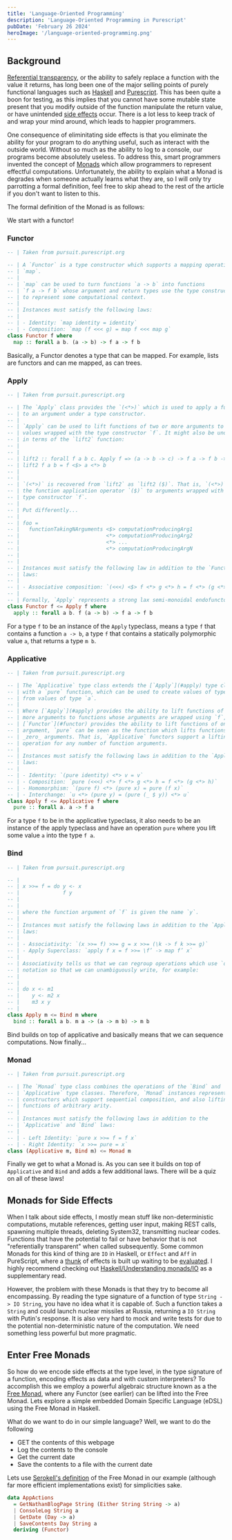 ```yaml
---
title: 'Language-Oriented Programming'
description: 'Language-Oriented Programming in Purescript'
pubDate: 'February 26 2024'
heroImage: '/language-oriented-programming.png'
---
```


## Background

[Referential transparency](https://blog.rockthejvm.com/referential-transparency/), or the ability to safely replace a function with the value it returns, has long been one of the major selling
points of purely functional languages such as [Haskell](https://www.haskell.org/)
and [Purescript](https://www.purescript.org/). This has been quite a boon for testing, as this implies that you cannot have some mutable state present that you modify outside of the function
manipulate the return value, or have unintended [side effects](https://en.wikipedia.org/wiki/Side_effect_(computer_science)) occur. There is a lot less to keep track of and wrap your mind around, 
which leads to happier programmers.

One consequence of eliminitating side effects is that you eliminate the ability for your program to do anything useful, such as interact with the outside world. Without so much
as the ability to log to a console, our programs become absolutely useless. To address this, smart programmers invented the concept of [Monads](https://en.wikipedia.org/wiki/Monad_(functional_programming)) which
allow programmers to represent effectful computations. Unfortunately, the ability to explain what a Monad is degrades when someone actually learns what they are, so I will only try parrotting a formal definition, feel free
to skip ahead to the rest of the article if you don't want to listen to this.

The formal definition of the Monad is as follows:

We start with a functor!

### Functor

```hs
-- | Taken from pursuit.purescript.org

-- | A `Functor` is a type constructor which supports a mapping operation
-- | `map`.
-- |
-- | `map` can be used to turn functions `a -> b` into functions
-- | `f a -> f b` whose argument and return types use the type constructor `f`
-- | to represent some computational context.
-- |
-- | Instances must satisfy the following laws:
-- |
-- | - Identity: `map identity = identity`
-- | - Composition: `map (f <<< g) = map f <<< map g`
class Functor f where
  map :: forall a b. (a -> b) -> f a -> f b
```

Basically, a Functor denotes a type that can be mapped. For example, lists are functors and can me mapped, as
can trees.

### Apply

```hs
-- | Taken from pursuit.purescript.org

-- | The `Apply` class provides the `(<*>)` which is used to apply a function
-- | to an argument under a type constructor.
-- |
-- | `Apply` can be used to lift functions of two or more arguments to work on
-- | values wrapped with the type constructor `f`. It might also be understood
-- | in terms of the `lift2` function:
-- |
-- |
-- | lift2 :: forall f a b c. Apply f => (a -> b -> c) -> f a -> f b -> f c
-- | lift2 f a b = f <$> a <*> b
-- | 
-- |
-- | `(<*>)` is recovered from `lift2` as `lift2 ($)`. That is, `(<*>)` lifts
-- | the function application operator `($)` to arguments wrapped with the
-- | type constructor `f`.
-- |
-- | Put differently...
-- | 
-- | foo =
-- |   functionTakingNArguments <$> computationProducingArg1
-- |                            <*> computationProducingArg2
-- |                            <*> ...
-- |                            <*> computationProducingArgN
-- |
-- |
-- | Instances must satisfy the following law in addition to the `Functor`
-- | laws:
-- |
-- | - Associative composition: `(<<<) <$> f <*> g <*> h = f <*> (g <*> h)`
-- |
-- | Formally, `Apply` represents a strong lax semi-monoidal endofunctor.
class Functor f <= Apply f where
  apply :: forall a b. f (a -> b) -> f a -> f b
```

For a type `f` to be an instance of the `Apply` typeclass, means a type `f` that contains a function `a -> b`, a type `f` that contains a statically polymorphic value `a`, that returns a type `m b`. 

### Applicative

```hs
-- | Taken from pursuit.purescript.org

-- | The `Applicative` type class extends the [`Apply`](#apply) type class
-- | with a `pure` function, which can be used to create values of type `f a`
-- | from values of type `a`.
-- |
-- | Where [`Apply`](#apply) provides the ability to lift functions of two or
-- | more arguments to functions whose arguments are wrapped using `f`, and
-- | [`Functor`](#functor) provides the ability to lift functions of one
-- | argument, `pure` can be seen as the function which lifts functions of
-- | _zero_ arguments. That is, `Applicative` functors support a lifting
-- | operation for any number of function arguments.
-- |
-- | Instances must satisfy the following laws in addition to the `Apply`
-- | laws:
-- |
-- | - Identity: `(pure identity) <*> v = v`
-- | - Composition: `pure (<<<) <*> f <*> g <*> h = f <*> (g <*> h)`
-- | - Homomorphism: `(pure f) <*> (pure x) = pure (f x)`
-- | - Interchange: `u <*> (pure y) = (pure (_ $ y)) <*> u`
class Apply f <= Applicative f where
  pure :: forall a. a -> f a
```
For a type `f` to be in the applicative typeclass, it also needs to be an instance of the
apply typeclass and have an operation `pure` where you lift some value `a` into the type `f a`. 

### Bind

```hs
-- | Taken from pursuit.purescript.org

-- |
-- | x >>= f = do y <- x
-- |              f y
-- |
-- |
-- | where the function argument of `f` is given the name `y`.
-- |
-- | Instances must satisfy the following laws in addition to the `Apply`
-- | laws:
-- |
-- | - Associativity: `(x >>= f) >>= g = x >>= (\k -> f k >>= g)`
-- | - Apply Superclass: `apply f x = f >>= \f’ -> map f’ x`
-- |
-- | Associativity tells us that we can regroup operations which use `do`
-- | notation so that we can unambiguously write, for example:
-- |
-- | 
-- | do x <- m1
-- |    y <- m2 x
-- |    m3 x y
-- |
class Apply m <= Bind m where
  bind :: forall a b. m a -> (a -> m b) -> m b
```

Bind builds on top of applicative and basically means that we can sequence computations. Now finally...

### Monad

```hs
-- | Taken from pursuit.purescript.org

-- | The `Monad` type class combines the operations of the `Bind` and
-- | `Applicative` type classes. Therefore, `Monad` instances represent type
-- | constructors which support sequential composition, and also lifting of
-- | functions of arbitrary arity.
-- |
-- | Instances must satisfy the following laws in addition to the
-- | `Applicative` and `Bind` laws:
-- |
-- | - Left Identity: `pure x >>= f = f x`
-- | - Right Identity: `x >>= pure = x`
class (Applicative m, Bind m) <= Monad m
```

Finally we get to what a Monad is. As you can see it builds on top of `Applicative` and `Bind` and adds a few additional
laws. There will be a quiz on all of these laws!

## Monads for Side Effects

When I talk about side effects, I mostly mean stuff like non-deterministic computations, mutable references, getting user input, making REST calls,
spawning multiple threads, deleting System32, transmitting nuclear codes. Functions that have the potential to fail or have behavior that is not "referentially transparent" when called subsequently.
Some common Monads for this kind of thing are `IO` in Haskell, or `Effect` and `Aff` in PureScript, where a [thunk](https://en.wikipedia.org/wiki/Thunk) of effects is built up waiting to be [evaluated](https://github.com/purescript-contrib/purescript-aff/blob/main/src/Effect/Aff.js).
I highly recommend checking out [Haskell/Understanding monads/IO](https://en.wikibooks.org/wiki/Haskell/Understanding_monads/IO) as a supplementary read.

However, the problem with these Monads is that they try to become all encompassing. By reading the type signature of a function of type `String -> IO String`, you have no idea what it is capable of.
Such a function takes a `String` and could launch nuclear missiles at Russia, returning a `IO String` with Putin's response. It is also very hard to mock and write tests for due to the potential
non-deterministic nature of the computation. We need something less powerful but more pragmatic.

## Enter Free Monads

So how do we encode side effects at the type level, in the type signature of a function, encoding effects as data and with custom interpreters? To accomplish this we employ a powerful algebraic structure known as a the [Free Monad](https://serokell.io/blog/introduction-to-free-monads),
where any Functor (see earlier) can be lifted into the Free Monad. Lets explore a simple embedded Domain Specific Language (eDSL) using the Free Monad in Haskell.

What do we want to do in our simple language? Well, we want to do the following

- GET the contents of this webpage
- Log the contents to the console
- Get the current date
- Save the contents to a file with the current date

Lets use [Serokell's definition](https://serokell.io/blog/introduction-to-free-monads) of the Free Monad in our example (although far more efficient implementations exist) for simplicities sake.

```hs
data AppActions
  = GetNathanBlogPage String (Either String String -> a)
  | ConsoleLog String a
  | GetDate (Day -> a)
  | SaveContents Day String a
  deriving (Functor)
```






